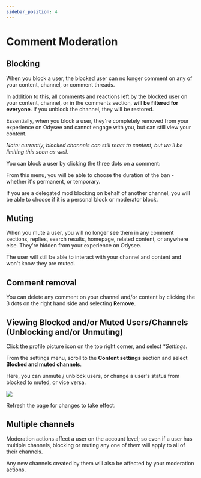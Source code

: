---
sidebar_position: 4
---

# Comment Moderation

## Blocking

When you block a user, the blocked user can no longer comment on any of your content, channel, or comment threads.

In addition to this, all comments and reactions left by the blocked user on your content, channel, or in the comments section, **will be filtered for everyone**. If you unblock the channel, they will be restored. 

Essentially, when you block a user, they're completely removed from your experience on Odysee and cannot engage with you, but can still view your content. 

*Note: currently, blocked channels can still react to content, but we'll be limiting this soon as well.*

You can block a user by clicking the three dots on a comment:

From this menu, you will be able to choose the duration of the ban - whether it's permanent, or temporary.

If you are a delegated mod blocking on behalf of another channel, you will be able to choose if it is a personal block or moderator block.

## Muting

When you mute a user, you will no longer see them in any comment sections, replies, search results, homepage, related content, or anywhere else. They're hidden from your experience on Odysee.

The user will still be able to interact with your channel and content and won't know they are muted.

## Comment removal

You can delete any comment on your channel and/or content by clicking the 3 dots on the right hand side and selecting **Remove**.

## Viewing Blocked and/or Muted Users/Channels (Unblocking and/or Unmuting)

Click the profile picture icon on the top right corner, and select **Settings*.

From the settings menu, scroll to the **Content settings** section and select **Blocked and muted channels**.

Here, you can unmute / unblock users, or change a user's status from blocked to muted, or vice versa. 

![](https://spee.ch/c/84040915b6482d00.png)

Refresh the page for changes to take effect.

## Multiple channels

Moderation actions affect a user on the account level; so even if a user has multiple channels, blocking or muting any one of them will apply to all of their channels.

Any new channels created by them will also be affected by your moderation actions.
